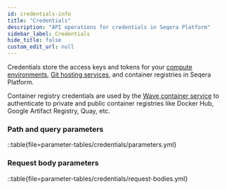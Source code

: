 ```yaml
---
id: credentials-info
title: "Credentials"
description: "API operations for credentials in Seqera Platform"
sidebar_label: Credentials
hide_title: false
custom_edit_url: null
---
```



Credentials store the access keys and tokens for your [compute environments](https://docs.seqera.io/platform-cloud/compute-envs/overview), [Git hosting services](https://docs.seqera.io/platform-cloud/git/overview.mdx), and container registries in Seqera Platform.

Container registry credentials are used by the [Wave container service](https://docs.seqera.io/wave) to authenticate to private and public container registries like Docker Hub, Google Artifact Registry, Quay, etc.

### Path and query parameters 

::table{file=parameter-tables/credentials/parameters.yml}

### Request body parameters 

::table{file=parameter-tables/credentials/request-bodies.yml}